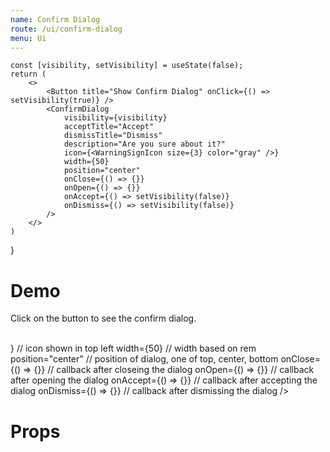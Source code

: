 ```yaml
---
name: Confirm Dialog
route: /ui/confirm-dialog
menu: Ui
---
```



    const [visibility, setVisibility] = useState(false);
    return (
        <>
            <Button title="Show Confirm Dialog" onClick={() => setVisibility(true)} />
            <ConfirmDialog
                visibility={visibility}
                acceptTitle="Accept"
                dismissTitle="Dismiss"
                description="Are you sure about it?"
                icon={<WarningSignIcon size={3} color="gray" />}
                width={50}
                position="center"
                onClose={() => {}}
                onOpen={() => {}}
                onAccept={() => setVisibility(false)}
                onDismiss={() => setVisibility(false)}
            />
        </>
    )
}

# Demo
Click on the button to see the confirm dialog.

<ModalComponent />
<br />

<Playground>
<ConfirmDialog
    visibility={false} // visibility of the confirm dialog
    acceptTitle="Accept" // title of the accept button
    dismissTitle="Dismiss" // title of the dismiss button
    description="Are you sure about it?" // description of the dialog
    icon={<WarningSignIcon size={3} color="gray" />} // icon shown in top left
    width={50} // width based on rem
    position="center" // position of dialog, one of top, center, bottom
    onClose={() => {}} // callback after closeing the dialog
    onOpen={() => {}} // callback after opening the dialog
    onAccept={() => {}} // callback after accepting the dialog
    onDismiss={() => {}} // callback after dismissing the dialog
/>
</Playground>

<br />

# Props
<Props of={ConfirmDialog} />
